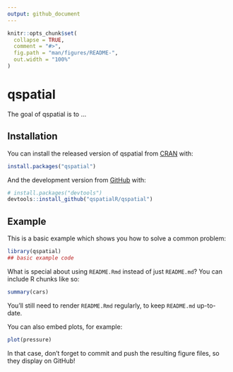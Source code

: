 ```yaml
---
output: github_document
---
```


<!-- README.md is generated from README.Rmd. Please edit that file -->

```r
knitr::opts_chunk$set(
  collapse = TRUE,
  comment = "#>",
  fig.path = "man/figures/README-",
  out.width = "100%"
)
```
# qspatial

<!-- badges: start -->
<!-- badges: end -->

The goal of qspatial is to ...

## Installation

You can install the released version of qspatial from [CRAN](https://CRAN.R-project.org) with:

``` r
install.packages("qspatial")
```

And the development version from [GitHub](https://github.com/) with:

``` r
# install.packages("devtools")
devtools::install_github("qspatialR/qspatial")
```
## Example

This is a basic example which shows you how to solve a common problem:

```r
library(qspatial)
## basic example code
```

What is special about using `README.Rmd` instead of just `README.md`? You can include R chunks like so:

```r
summary(cars)
```

You'll still need to render `README.Rmd` regularly, to keep `README.md` up-to-date.

You can also embed plots, for example:

```r
plot(pressure)
```

In that case, don't forget to commit and push the resulting figure files, so they display on GitHub!
